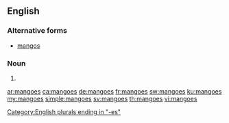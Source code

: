 ==English==

===Alternative forms===
* [[mangos]]

===Noun===
{{head|en|noun plural form}}

# {{plural of|mango|lang=en}}

[[Category:English plurals ending in "-es"]]

[[ar:mangoes]]
[[ca:mangoes]]
[[de:mangoes]]
[[fr:mangoes]]
[[sw:mangoes]]
[[ku:mangoes]]
[[my:mangoes]]
[[simple:mangoes]]
[[sv:mangoes]]
[[th:mangoes]]
[[vi:mangoes]]